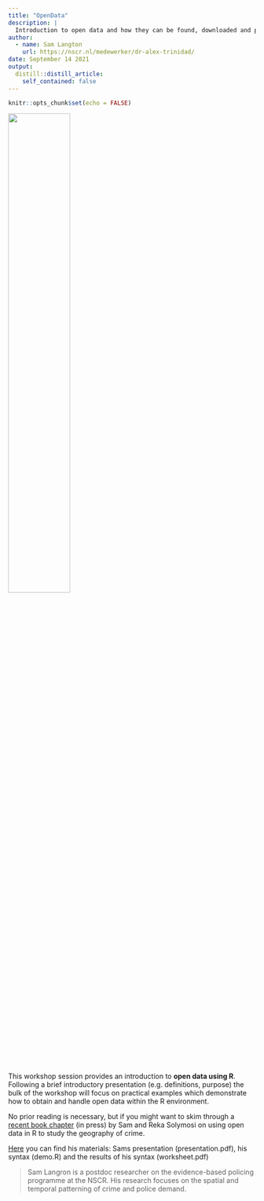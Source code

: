 ```yaml
---
title: "OpenData"
description: |
  Introduction to open data and how they can be found, downloaded and processed in R. 
author:
  - name: Sam Langton
    url: https://nscr.nl/medewerker/dr-alex-trinidad/
date: September 14 2021
output:
  distill::distill_article:
    self_contained: false
---
```



```r
knitr::opts_chunk$set(echo = FALSE)
```

![](workshop4.png){width=50%}    
This workshop session provides an introduction to **open data using R**. Following a brief introductory presentation (e.g. definitions, purpose) the bulk of the workshop will focus on practical examples which demonstrate how to obtain and handle open data within the R environment. 
 
No prior reading is necessary, but if you might want to skim through a [recent book chapter](https://osf.io/a96y7/) (in press) by Sam and Reka Solymosi on using open data in R to study the geography of crime. 

[Here](https://github.com/Jonkman1/NSC_R/tree/main/Meeting_4_OpenData) you can find his materials: Sams presentation (presentation.pdf), his syntax (demo.R) and the results of his syntax (worksheet.pdf)

> Sam Langron is a postdoc researcher on the evidence-based policing programme at the NSCR. His research focuses on the spatial and temporal patterning of crime and police demand.

